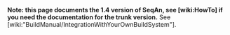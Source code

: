 '''Note: this page documents the 1.4 version of SeqAn, see [wiki:HowTo] if you need the documentation for the trunk version.'''
See [wiki:"BuildManual/IntegrationWithYourOwnBuildSystem"].